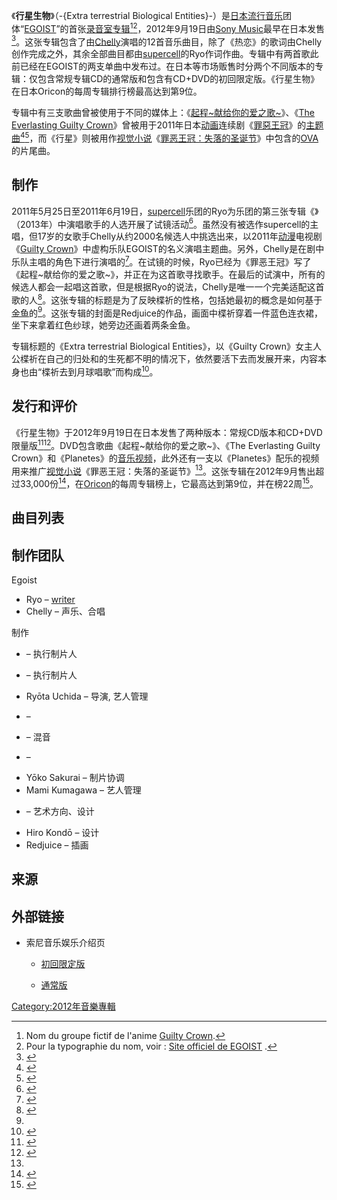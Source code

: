 {{noteTA
|T=zh-cn:行星生物; zh-tw:Extra terrestrial Biological Entities; zh-hant:Extra terrestrial Biological Entities; original=Extra terrestrial Biological Entities;
|G1=Anime
|1=zh-cn:自我主张; zh-tw:EGOIST; zh-hant:EGOIST; original=EGOIST;
|2=zh-cn:行星生物; zh-tw:Extra terrestrial Biological Entities; zh-hant:Extra terrestrial Biological Entities; original=Extra terrestrial Biological Entities;
|3=zh-cn:生命之灯; zh-tw:原罪的燈; zh-hant:原罪之燈; original=原罪の灯;
|4=zh-cn:永远的王冠; zh-tw:The Everlasting Guilty Crown; zh-hant:永恆的罪惡王冠; original=The Everlasting Guilty Crown;
|5=zh-cn: 雨中同行; zh-tw:雨，帶你走; zh-hant:雨，帶你走; original=雨、キミを連れて;
|6=zh-cn:甜心冰淇淋公主; zh-tw:Lovely Icecream Princess Sweetie; zh-hant:Lovely Icecream Princess Sweetie; original=Lovely Icecream Princess Sweetie;
|7=zh-cn:为时已晚; zh-tw:太晚; zh-hant:手遅れ; original=手遅れ;
|8=zh-cn:热恋; zh-tw:LoveStruck; zh-hant:LoveStruck; original=LoveStruck;
|9=zh-cn:我喜欢; zh-tw:Ce que j'aime ～inori no kyuuzitu～; zh-hant:Ce que j'aime ～inori no kyuuzitu～; original=Ce que j'aime ～inori no kyuuzitu～;
|10=zh-cn:缠绕思念的100个现象; zh-tw:想像的100種事項; zh-hant:讓思念打轉的100种事; original=想いを巡らす100の事象;
|11=zh-cn:找寻之物; zh-tw:在這世界中找到的; zh-hant:在這世界中找到的; original=この世界で見つけたもの;
|12=zh-cn:行星; zh-tw:Planetes; zh-hant:Planetes; original=Planetes;
|13=zh-cn:起程~献给你的爱之歌~; zh-tw:Departures~送給你的愛之歌~; zh-hant:Departures~送給你的愛之歌~; original=Departures ～あなたにおくるアイの歌～;
|14=zh-cn:无名怪物; zh-tw:沒有名字的怪物; zh-hant:無名的怪物; original=名前のない怪物;
|15=zh-cn:与你同行; zh-tw:All Alone With You; zh-hant:All Alone With You; original=All Alone With You;
|16=zh-cn:重启命运; zh-tw:重裝上陣; zh-hant:Reloaded; original=リローデッド;
|17=zh-cn:超级单体; zh-tw:supercell; zh-hant:supercell; original=supercell;
|18=zh-cn:自我体验; zh-tw:ZIGAEXPERIENTIA; zh-hant:ZIGAEXPERIENTIA; original=ZIGAEXPERIENTIA;
|19=zh-cn:罪恶王冠; zh-tw:原罪之冠;
|20=zh-cn:罪恶王冠：失落的圣诞节; zh-tw:原罪之冠：失落聖誕
}}

{{Infobox album | <!-- See Wikipedia:WikiProject Albums -->
| Name        =Extra terrestrial Biological Entities
| Type        = Studio album
| Artist      = [[EGOIST|EGOIST]] 
| Cover       = <!-- 檔案不存在 Extra terrestrial Biological Entities album cover.jpg ，可從英文維基百科取得 -->
| Alt         = 
| Released    =  2012年9月19日（日本）<br>2012年9月25日（台湾）<ref>{{cite news|title=動畫《Guilty Crown 罪惡王冠》虛擬歌手「-{EGOIST}-」首張專輯台壓版推出|url=http://gnn.gamer.com.tw/2/71052.html|accessdate=2016-12-20|agency=巴哈姆特電玩資訊站|date=2012-09-21|archiveurl=https://web.archive.org/web/20120924030849/http://gnn.gamer.com.tw/2/71052.html |archivedate=2012-09-24|language=zh-tw|quote=台灣索尼音樂代理台壓版將於 9 月 25 日在台上市發行……尾主題單曲「-{Departures~送給你的愛之歌~}-（Departures ～あなたにおくるアイの歌～）」……}}</ref><br>2013年1月29日（韩国）<ref>{{cite web|title=-{Extra terrestrial Biological Entities}- (韓國版) 鐳射唱片 - -{EGOIST}-, Sony Music (KR)|url=http://www.yesasia.com/global/extra-terrestrial-biological-entities-%E9%9F%93%E5%9C%8B%E7%89%88/1032256944-0-0-0-zh_TW/info.html|publisher=YESASIA|accessdate=2016-12-20|archiveurl=https://web.archive.org/web/20161220110543/http://www.yesasia.com/global/extra-terrestrial-biological-entities-%E9%9F%93%E5%9C%8B%E7%89%88/1032256944-0-0-0-zh_TW/info.html|archivedate=2016-12-20|language=zh-hk}}</ref><br />2013年5月20日（中国大陆普通版）2013年10月10日（中国大陆豪华版）
| Recorded    = 
| Genre       = [[日本流行音樂|J-pop]]
| Length      = 48:23
| Label       = [[日本索尼音樂娛樂|Sony Music]]
| Producer    = 
| Certification     = 金（中国大陆）<ref>{{cite web|title=-{EGOIST}- チケット即完の上海初ワンマン開催、ファンからの大声援に「すごく光栄です！」|url=http://www.musicman-net.com/artist/50586.html|website=Musicman-NET.com|accessdate=2016-12-20|archiveurl=https://web.archive.org/web/20161220111829/http://www.musicman-net.com/artist/50586.html|archivedate=2016-12-20|language=ja|date=2015-10-05|quote=-{EGOIST}-の1stAL「-{Extra terrestrial Biological Entities}-」が中国では「ゴールドディスク」に認定されて}}</ref>
|Chart position=*第9位[[Oricon|JPN]]<ref name="oricon-positions">{{cite web | title=-{EGOIST}-のリリース一覧 | trans_title=List of Egoist's Releases | url=http://www.oricon.co.jp/prof/artist/550458/products/release/ |language=ja | work=[[Oricon|Oricon]] | accessdate=October 14, 2014}}</ref>
*第58位[[Gaon_Albums_Chart|KOR]]<ref>{{cite web | title=2013년 02주차 Album Chart 종합 | url=http://www-new.gaonchart.co.kr/chart/album.php?f_type=week&f_year=2013&f_month=&f_week=02&f_chart_kind_cd=T | language=ko | work=[[Gaon_Music_Chart|Gaon Music Chart]] | publisher=Korea Music Content Industry Association | accessdate=October 12, 2014 | deadurl=yes | archiveurl=https://web.archive.org/web/20141017150917/http://www-new.gaonchart.co.kr/chart/album.php?f_type=week&f_year=2013&f_month=&f_week=02&f_chart_kind_cd=T | archivedate=2014年10月17日 }}</ref>
*第6位[[Gaon_Albums_Chart|KOR]]海外<ref>{{cite web | title=2013년 02주차 Album Chart 국외 | url=http://www-new.gaonchart.co.kr/chart/album.php?f_chart_kind_cd=E&f_week=02&f_year=2013&f_type=week | language=ko | work=[[Gaon_Music_Chart|Gaon Music Chart]] | publisher=Korea Music Content Industry Association | accessdate=October 12, 2014 | deadurl=yes | archiveurl=https://web.archive.org/web/20141017150735/http://www-new.gaonchart.co.kr/chart/album.php?f_chart_kind_cd=E&f_week=02&f_year=2013&f_type=week | archivedate=2014年10月17日 }}</ref>
*第4位[[G-Music|TWN]] East Asian<ref name="g-musicjpnkor">{{cite web | url=http://www.g-music.com.tw/GMusicBillboard3.aspx | language=zh-tw | title=G-Music J-Pop Chart | publisher=G-Music | accessdate= 2014-12-10}}</ref>

| This album  = 《Extra terrestrial Biological Entities》<br />（2012年）
| Next album  = 
| Misc        = 
{{Singles
  | Name           = Extra terrestrial Biological Entities
  | Type           = studio
  | single 1       = [[起程~献给你的爱之歌~|起程~献给你的爱之歌~]]
  | single 1 date  = 2011年11月30日
  | single 2       =[[The_Everlasting_Guilty_Crown|The Everlasting Guilty Crown]]
  | single 2 date  = 2012年3月7日
  }}
}}

《'''行星生物'''》（-{Extra terrestrial Biological Entities}-）是[[日本|日本]][[日本流行音樂|流行音乐]]团体“[[EGOIST|EGOIST]]”的首张[[音樂專輯|录音室专辑]]<ref>Nom du groupe fictif de l'anime [[Guilty_Crown|Guilty Crown]].</ref><ref>Pour la typographie du nom, voir : [http://www.egoist-inori.jp/ Site officiel de EGOIST] {{Wayback|url=http://www.egoist-inori.jp/ |date=20111004133550 }}.</ref>，2012年9月19日由[[日本索尼音樂娛樂|Sony Music]]最早在日本发售<ref>{{Lien web|url=http://www.sonymusicshop.jp/m/item/itemShw.php?associate=SMO&cd=SRCL000008093|title=Extra terrestrial Biological Entities|publisher=[[日本索尼音樂娛樂|日本索尼音樂娛樂]]|accessdate=2012-09-23|language=ja|archive-date=2015-07-07|archive-url=https://web.archive.org/web/20150707212856/http://www.sonymusicshop.jp/m/item/itemShw.php?associate=SMO&cd=SRCL000008093|dead-url=no}}</ref>。这张专辑包含了由[[EGOIST|Chelly]]演唱的12首音乐曲目，除了《热恋》的歌词由Chelly创作完成之外，其余全部曲目都由[[supercell|supercell]]的Ryo作词作曲。专辑中有两首歌此前已经在EGOIST的两支单曲中发布过。在日本等市场贩售时分两个不同版本的专辑：仅包含常规专辑CD的通常版和包含有CD+DVD的初回限定版。《行星生物》在日本Oricon的每周专辑排行榜最高达到第9位。

专辑中有三支歌曲曾被使用于不同的媒体上：《[[起程~献给你的爱之歌~|起程~献给你的爱之歌~]]》、《[[The_Everlasting_Guilty_Crown|The Everlasting Guilty Crown]]》曾被用于2011年日本[[日本动画|动画]]连续剧《[[罪惡王冠|罪惡王冠]]》的[[主题曲|主题曲]]<ref>{{cite web|url=http://www.sonymusicshop.jp/m/item/itemShw.php?site=S&cd=SVWC000007798|title=Departures ～あなたにおくるアイの歌～<!--|trans_title=Departures (Anata ni Okuru Ai no Uta)-->|publisher=[[日本索尼音樂娛樂|日本索尼音樂娛樂]]|accessdate=2013-12-03|language=ja|archive-date=2016-03-04|archive-url=https://web.archive.org/web/20160304052107/http://www.sonymusicshop.jp/m/item/itemShw.php?site=S&cd=SVWC000007798|dead-url=no}}</ref><ref>{{cite web|url=http://www.sonymusicshop.jp/m/item/itemShw.php?site=S&cd=SVWC000007834|title=The Everlasting Guilty Crown|publisher=[[日本索尼音樂娛樂|日本索尼音樂娛樂]]|accessdate=2013-12-03|language=ja|archive-date=2016-03-04|archive-url=https://web.archive.org/web/20160304061817/http://www.sonymusicshop.jp/m/item/itemShw.php?site=S&cd=SVWC000007834|dead-url=no}}</ref>，而《行星》则被用作[[视觉小说|视觉小说]]《[[罪惡王冠|罪恶王冠：失落的圣诞节]]》中包含的[[原創動畫錄影帶|OVA]]的片尾曲。

==制作==
2011年5月25日至2011年6月19日，[[supercell|supercell]]乐团的Ryo为乐团的第三张专辑《{{link-en|自我体验 (超级单体单曲)|Zigaexperientia|自我体验}}》（2013年）中演唱歌手的人选开展了试镜活动<ref>{{cite web|url=http://www.animenewsnetwork.com/interest/2011-05-25/music-group-supercell-holds-auditions-for-next-album|title=Music Group supercell Holds Auditions for Next Album|publisher=[[動畫新聞網|Anime News Network]]|date=2011-05-25|accessdate=2013-12-02|language=en|archive-date=2013-12-17|archive-url=https://web.archive.org/web/20131217045304/http://www.animenewsnetwork.com/interest/2011-05-25/music-group-supercell-holds-auditions-for-next-album|dead-url=no}}</ref>。虽然没有被选作supercell的主唱，但17岁的女歌手Chelly从约2000名候选人中挑选出来，以2011年[[日本动画|动漫]]电视剧《[[罪惡王冠|Guilty Crown]]》中虚构乐队EGOIST的名义演唱主题曲。另外，Chelly是在剧中乐队主唱{{link-en|罪恶王冠角色列表|List of Guilty Crown characters|楪祈}}的角色下进行演唱的<ref>{{Cite web|url=http://www.animenewsnetwork.com/news/2011-09-08/17-year-old-wins-supercell-audition-to-sing-guilty-crown-songs|title=17-Year-Old Wins Supercell Audition to Sing Guilty Crown Songs|publisher=[[動畫新聞網|Anime News Network]]|date=2011-09-08|accessdate=2013-12-04|language=en|archive-date=2013-12-17|archive-url=https://web.archive.org/web/20131217045338/http://www.animenewsnetwork.com/news/2011-09-08/17-year-old-wins-supercell-audition-to-sing-guilty-crown-songs|dead-url=no}}</ref>。在试镜的时候，Ryo已经为《罪恶王冠》写了《起程~献给你的爱之歌~》，并正在为这首歌寻找歌手。在最后的试演中，所有的候选人都会一起唱这首歌，但是根据Ryo的说法，Chelly是唯一一个完美适配这首歌的人<ref name="mFound1">{{cite web|url=http://mfound.jp/interview/egoist.html|title=EGOIST『Extra terrestrial Biological Entities』インタビュー Page1|trans_title=Egoist ''Extra terrestrial Biological Entities'' Interview Page 1|publisher=mFound|accessdate=2013-12-04|language=ja|archive-date=2013-12-10|archive-url=https://web.archive.org/web/20131210175345/http://mfound.jp/interview/egoist.html|dead-url=no}}</ref>。这张专辑的标题是为了反映楪祈的性格，包括她最初的概念是如何基于[[鲫鱼|金鱼]]的<ref name="mFound1"/>。这张专辑的封面是Redjuice的作品，画面中楪祈穿着一件蓝色连衣裙，坐下来拿着红色纱球，她旁边还画着两条金鱼。

专辑标题的《Extra terrestrial Biological Entities》，以《Guilty Crown》女主人公楪祈在自己的归处和{{link-en|罪恶王冠角色列表|List of Guilty Crown characters|樱满集}}的生死都不明的情况下，依然要活下去而发展开来，内容本身也由“楪祈去到月球唱歌”而构成<ref>{{Cite journal<!-- |month=8 -->|journal={{link-ja|Anican|アニカン}}|volume=Vol.112|pages=20-21|author=|date=2010-08|publisher=MG2|language=ja}}</ref>。

==发行和评价==
《行星生物》于2012年9月19日在日本发售了两种版本：常规CD版本和CD+DVD限量版<ref>{{cite web|url=http://www.sonymusicshop.jp/m/item/itemShw.php?site=S&cd=SRCL000008093|title=Extra terrestrial Biological Entities (通常盤)<!-- |trans_title=Extra terrestrial Biological Entities (regular edition) -->|publisher=[[日本索尼音樂娛樂|Sony Music Entertainment Japan]]|accessdate=2013-12-03|language=ja|archive-date=2018-03-26|archive-url=https://web.archive.org/web/20180326141634/https://www.sonymusicshop.jp/m/item/itemShw.php?site=S&cd=SRCL000008093|dead-url=no}}</ref><ref name="Sony-DVD">{{cite web|url=http://www.sonymusicshop.jp/m/item/itemShw.php?site=S&ima=2638&cd=SRCL000008091|title=Extra terrestrial Biological Entities【初回生産限定盤】<!-- |trans_title=Extra terrestrial Biological Entities (limited edition) -->|publisher=[[日本索尼音樂娛樂|Sony Music Entertainment Japan]]|accessdate=2013-12-03|language=ja|archive-date=2016-03-03|archive-url=https://web.archive.org/web/20160303221351/http://www.sonymusicshop.jp/m/item/itemShw.php?site=S&ima=2638&cd=SRCL000008091|dead-url=no}}</ref>。DVD包含歌曲《起程~献给你的爱之歌~》、《The Everlasting Guilty Crown》和《Planetes》的[[音樂錄影帶|音乐视频]]，此外还有一支以《Planetes》配乐的视频用来推广[[视觉小说|视觉小说]]《罪恶王冠：失落的圣诞节》<ref name="Sony-DVD"/>。这张专辑在2012年9月售出超过33,000份<ref>{{cite web|url=http://www.oricon.co.jp/rank/ja/m/2012-09/more/3/|title=2012年09月のCDアルバム月間ランキング|trans_title=September 2012 CD Album Monthly Ranking|publisher=[[Oricon|Oricon]]|accessdate=2013-12-03|language=ja|archive-date=2013-03-23|archive-url=https://web.archive.org/web/20130323102733/http://www.oricon.co.jp/rank/ja/m/2012-09/more/3/|dead-url=no}}</ref>，在[[Oricon|Oricon]]的每周专辑榜上，它最高达到第9位，并在榜22周<ref>{{cite web|url=http://www.oricon.co.jp/prof/artist/550458/products/music/977945/1/|title=Extra terrestrial Biological Entities|publisher=[[Oricon|Oricon]]|accessdate=2013-12-03|language=ja|archive-date=2013-12-12|archive-url=https://web.archive.org/web/20131212111756/http://www.oricon.co.jp/prof/artist/550458/products/music/977945/1/|dead-url=no}}</ref>。

==曲目列表==
{{Track listing
| full_width = yes

| all_writing = Ryo，除了《LoveStruck》的歌词，是由Chelly创作。
| title1          = 生命之灯
| note1           = {{lang-ja|原罪の灯}} ''Light of Original Sin''
| longnote1  =原罪的燈
| length1         = 2:12
| title2          = 永远的王冠
| note2           = -{The Everlasting Guilty Crown}-
| longnote2  =
| length2         = 5:25
| title3          = 行星生物
| note3           = -{Extra terrestrial Biological Entities}-
| longnote3  =
| length3         = 5:39
| title4          = 雨中同行
| note4           = {{lang-ja|雨、キミを連れて}} ''Rain, I'll Take You''
| longnote4  =雨，帶你走
| length4         = 4:14
| title5          = 甜心冰淇淋公主
| note5           =-{Lovely Icecream Princess Sweetie}-
| longnote5  =
| length5         = 3:59
| title6          = 为时已晚
| note6           = {{lang-ja|手遅れ}} ''Too Late''
| longnote6  =-{太晚}-
| length6         = 3:24
| title7          = 热恋
| note7           = -{LoveStruck}-
| length7         = 4:27
| title8          = 我喜欢
| note8           = '-{Ce que j'aime (inori no kyuuzitu)}-'What I Like (Inori's Day Off)''
| length8         = 1:03
| title9          = 缠绕思念的100个现象
| note9           = {{lang-ja|想いを巡らす100の事象}} ''100 Events Enclosed with Feelings''
| longnote9  =-{想像的100種事項}-
| length9         = 2:53
| title10         = 找寻之物
| note10          = {{lang-ja|この世界で見つけたもの}} ''What I Have Found in This World''
| longnote10  =-{在這世界中找到的}-
| length10        = 4:49
| title11         = 行星
| note11          =-{Planetes}-
| length11        = 6:03
| title12         = 起程~献给你的爱之歌~
| note12          = {{lang-ja|Departures ～あなたにおくるアイの歌～}} ''Departures ～Love Song Sent to You～''
| longnote12  =-{Departures~送給你的愛之歌~}-
| length12        = 4:15
| total_length    = 48:23
}}

==制作团队==
;Egoist
*Ryo – [[詞曲作家|writer]]
*Chelly – 声乐、合唱

;制作
*{{le|村松俊亮|Shunsuke Muramatsu}} – 执行制片人
*{{le|田村优|Yū Tamura}} – 执行制片人
*Ryōta Uchida – 导演, 艺人管理
*{{le|桧谷瞬六|Shunroku Hitani}} – {{link-en|混音 (录音)|Audio mixing (recorded music)|混音}}
*{{le|工藤雅史|Masashi Kudō}} – 混音
*{{le|辻元有博|Hiroshi Tsujimoto}} – {{link-en|母带|Audio mastering}}
*Yōko Sakurai – 制片协调
*Mami Kumagawa – 艺人管理
*{{le|草野刚|Tsuyoshi Kusano}} – 艺术方向、设计
*Hiro Kondō – 设计
*Redjuice – 插画

==来源==
{{reflist|2}}


== 外部链接 ==
* 索尼音乐娱乐介绍页
** {{ja}}[https://web.archive.org/web/20160422095335/http://www.sonymusic.co.jp/Music/Arch/SV/egoist/SRCL-8091/ 初回限定版]
** {{ja}}[https://web.archive.org/web/20160308030231/http://www.sonymusic.co.jp/Music/Arch/SV/egoist/SRCL-8093/ 通常版]

{{EGOIST}}
{{tsl|en|Category:2012 debut albums}}
{{tsl|en|Category:J-pop albums}}

[[Category:2012年音樂專輯|Category:2012年音樂專輯]]
